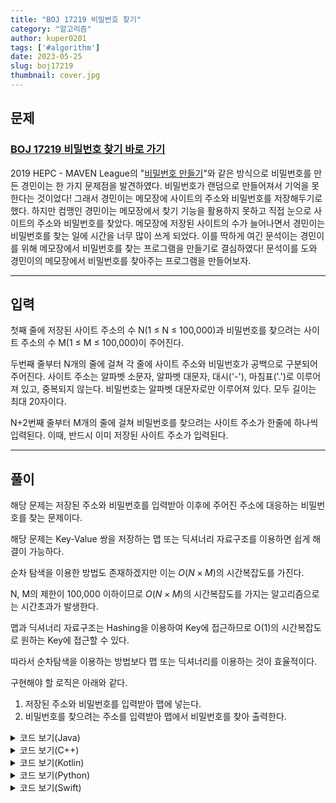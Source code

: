 ---
title: "BOJ 17219 비밀번호 찾기"
category: "알고리즘"
author: kuper0201
tags: ['#algorithm']
date: 2023-05-25
slug: boj17219
thumbnail: cover.jpg
---

## 문제

### <a href="https://boj.kr/17219" target="_blank">BOJ 17219 비밀번호 찾기 바로 가기</a>

2019 HEPC - MAVEN League의 "[비밀번호 만들기](https://www.acmicpc.net/problem/17218)"와 같은 방식으로 비밀번호를 만든 경민이는 한 가지 문제점을 발견하였다. 비밀번호가 랜덤으로 만들어져서 기억을 못 한다는 것이었다! 그래서 경민이는 메모장에 사이트의 주소와 비밀번호를 저장해두기로 했다. 하지만 컴맹인 경민이는 메모장에서 찾기 기능을 활용하지 못하고 직접 눈으로 사이트의 주소와 비밀번호를 찾았다. 메모장에 저장된 사이트의 수가 늘어나면서 경민이는 비밀번호를 찾는 일에 시간을 너무 많이 쓰게 되었다. 이를 딱하게 여긴 문석이는 경민이를 위해 메모장에서 비밀번호를 찾는 프로그램을 만들기로 결심하였다! 문석이를 도와 경민이의 메모장에서 비밀번호를 찾아주는 프로그램을 만들어보자.

---

## 입력

첫째 줄에 저장된 사이트 주소의 수 N(1 ≤ N ≤ 100,000)과 비밀번호를 찾으려는 사이트 주소의 수 M(1 ≤ M ≤ 100,000)이 주어진다.

두번째 줄부터 N개의 줄에 걸쳐 각 줄에 사이트 주소와 비밀번호가 공백으로 구분되어 주어진다. 사이트 주소는 알파벳 소문자, 알파벳 대문자, 대시('-'), 마침표('.')로 이루어져 있고, 중복되지 않는다. 비밀번호는 알파벳 대문자로만 이루어져 있다. 모두 길이는 최대 20자이다.

N+2번째 줄부터 M개의 줄에 걸쳐 비밀번호를 찾으려는 사이트 주소가 한줄에 하나씩 입력된다. 이때, 반드시 이미 저장된 사이트 주소가 입력된다.

---

## 풀이

해당 문제는 저장된 주소와 비밀번호를 입력받아 이후에 주어진 주소에 대응하는 비밀번호를 찾는 문제이다.

해당 문제는 Key-Value 쌍을 저장하는 맵 또는 딕셔너리 자료구조를 이용하면 쉽게 해결이 가능하다.

순차 탐색을 이용한 방법도 존재하겠지만 이는 $O(N\times M)$의 시간복잡도를 가진다.

N, M의 제한이 100,000 이하이므로 $O(N\times M)$의 시간복잡도를 가지는 알고리즘으로는 시간초과가 발생한다.

맵과 딕셔너리 자료구조는 Hashing을 이용하여 Key에 접근하므로 O(1)의 시간복잡도로 원하는 Key에 접근할 수 있다.

따라서 순차탐색을 이용하는 방법보다 맵 또는 딕셔너리를 이용하는 것이 효율적이다.

구현해야 할 로직은 아래와 같다.

1. 저장된 주소와 비밀번호를 입력받아 맵에 넣는다.
2. 비밀번호를 찾으려는 주소를 입력받아 맵에서 비밀번호를 찾아 출력한다.

<details markdown="1">
<summary>코드 보기(Java)</summary>

```javascript
import java.io.*;
import java.util.*;

public class Main {
    public static void main(String[] args) throws Exception {
        BufferedReader br = new BufferedReader(new InputStreamReader(System.in));
        StringBuilder sb = new StringBuilder();

        // 주소와 비밀번호 저장할 맵 생성
        HashMap<String, String> map = new HashMap<>();

        String[] s = br.readLine().split(" ");
        int M = Integer.parseInt(s[0]);
        int N = Integer.parseInt(s[1]);

        // 맵에 주소와 암호 넣기
        for(int i = 0; i < M; i++) {
            s = br.readLine().split(" ");
            map.put(s[0], s[1]);
        }

        // 찾을 주소의 비밀번호 출력
        for(int i = 0; i < N; i++) {
            sb.append(map.get(br.readLine()) +"\n");
        }

        System.out.println(sb);
    }
}
```
</details>

<details markdown="1">
<summary>코드 보기(C++)</summary>

```cpp
#include <iostream>
#include <map>

#define fastio ios_base::sync_with_stdio(false); cin.tie(nullptr); cout.tie(nullptr)
#define endl '\n'

using namespace std;

int main() {
    fastio;

    // 주소와 비밀번호 저장할 맵 생성
    map<string, string> m;
    
    int M, N;
    cin >> M >> N;

    // 맵에 주소와 암호 넣기
    for(int i = 0; i < M; i++) {
        string s1, s2;
        cin >> s1 >> s2;
        
        m[s1] = s2;
    }

    // 찾을 주소의 비밀번호 출력
    for(int i = 0; i < N; i++) {
        string s;
        cin >> s;
        
        cout << m[s] << endl;
    }
    
    return 0;
}
```
</details>

<details markdown="1">
<summary>코드 보기(Kotlin)</summary>

```javascript
fun main(args: Array<String>) = with(System.`in`.bufferedReader()) {
    // 주소와 비밀번호 저장할 맵 생성
    var map = mutableMapOf<String, String>()

    var s = readLine().split(" ")
    var M = s[0].toInt()
    var N = s[1].toInt()

    // 맵에 주소와 암호 넣기
    for(i in 0 until M) {
        s = readLine().split(" ")
        map.put(s[0], s[1])
    }

    // 찾을 주소의 비밀번호 출력
    for(i in 0 until N) {
        println(map.get(readLine()))
    }
}
```
</details>

<details markdown="1">
<summary>코드 보기(Python)</summary>

```python
from sys import stdin

def main():
    # 주소와 비밀번호 저장할 맵 생성
    map = {}

    s = stdin.readline().split(" ")
    M = int(s[0])
    N = int(s[1])

    # 맵에 주소와 암호 넣기
    for i in range(0, M):
        s = stdin.readline().split(" ")
        map[s[0]] = s[1].strip()

    # 찾을 주소의 비밀번호 출력
    for i in range(0, N):
        print(map[stdin.readline().strip()])

if __name__ == "__main__":
    main()
```
</details>

<details markdown="1">
<summary>코드 보기(Swift)</summary>

```cpp
import Foundation

func main() {
    // 주소와 비밀번호 저장할 맵 생성
    var map = Dictionary<String, String>()
    
    var s = readLine()!.split(separator: " ")
    var M = Int(s[0])!
    var N = Int(s[1])!
    
    // 맵에 주소와 암호 넣기
    for i in 0..<M {
        s = readLine()!.split(separator: " ")
        map[String(s[0])] = String(s[1])
    }
    
    // 찾을 주소의 비밀번호 출력
    for i in 0..<N {
        print(map[String(readLine()!)]!)
    }
}

main()
```
</details>
